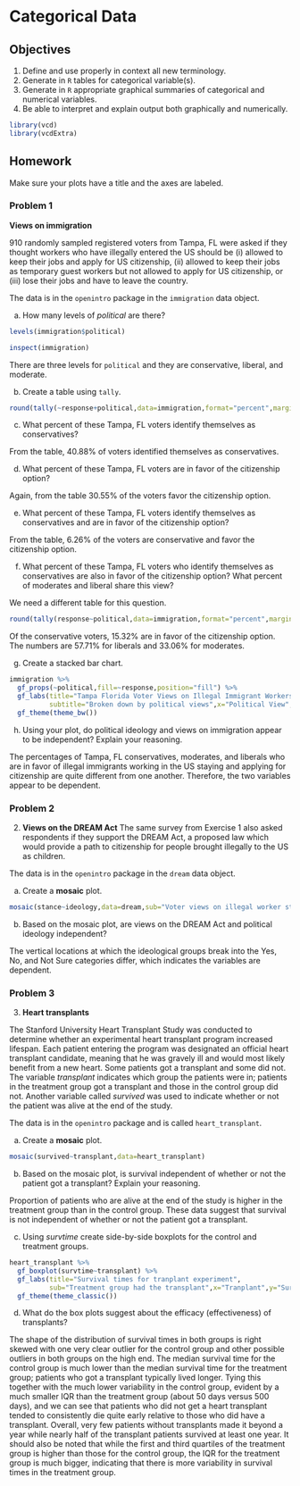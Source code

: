# Categorical Data {#CATDATA}


## Objectives

1) Define and use properly in context all new terminology. 
2) Generate in `R` tables for categorical variable(s).  
3) Generate in `R` appropriate graphical summaries of categorical and numerical variables.  
4) Be able to interpret and explain output both graphically and numerically.


```{r echo=FALSE,results='hide',message=FALSE}
library(vcd)
library(vcdExtra)
```


## Homework

Make sure your plots have a title and the axes are labeled.

### Problem 1 

**Views on immigration**

910 randomly sampled registered voters from Tampa, FL were asked if they thought workers who have illegally entered the US should be (i) allowed to keep their jobs and apply for US citizenship, (ii) allowed to keep their jobs as temporary guest workers but not allowed to apply for US citizenship, or (iii) lose their jobs and have to leave the country.

The data is in the `openintro` package in the `immigration` data object.

a. How many levels of *political* are there?  

```{r}
levels(immigration$political)
```

```{r warning=FALSE}
inspect(immigration)
```

There are three levels for `political` and they are conservative, liberal, and moderate.

b. Create a table using `tally`.  

```{r}
round(tally(~response+political,data=immigration,format="percent",margins = TRUE),2)
```


c. What percent of these Tampa, FL voters identify themselves as conservatives?  

From the table, 40.88% of voters identified themselves as conservatives.

d. What percent of these Tampa, FL voters are in favor of the citizenship option?  

Again, from the table 30.55% of the voters favor the citizenship option.

e. What percent of these Tampa, FL voters identify themselves as conservatives and are in favor of the citizenship option?  

From the table, 6.26% of the voters are conservative and favor the citizenship option.


f. What percent of these Tampa, FL voters who identify themselves as conservatives are also in favor of the citizenship option? What percent of moderates and liberal share this view?

We need a different table for this question.

```{r}
round(tally(response~political,data=immigration,format="percent",margins = TRUE),2)
```

Of the conservative voters, 15.32% are in favor of the citizenship option. The numbers are 57.71% for liberals and 33.06% for moderates. 


g. Create a stacked bar chart.  

```{r warning=FALSE}
immigration %>%
  gf_props(~political,fill=~response,position="fill") %>%
  gf_labs(title="Tampa Florida Voter Views on Illegal Immigrant Workers",
          subtitle="Broken down by political views",x="Political View",y="Proportion") %>%
  gf_theme(theme_bw())
```


h. Using your plot, do political ideology and views on immigration appear to be independent? Explain your reasoning.

The percentages of Tampa, FL conservatives, moderates, and liberals who are in favor of illegal immigrants working in the US staying and applying for citizenship are quite different from one another. Therefore, the two variables appear to be dependent.

\pagebreak

### Problem 2  

2. **Views on the DREAM Act** The same survey from Exercise 1 also asked respondents if they support the DREAM Act, a proposed law which would provide a path to citizenship for people brought illegally to the US as children. 

The data is in the `openintro` package in the `dream` data object.

a. Create a **mosaic** plot.  

```{r warning=FALSE}
mosaic(stance~ideology,data=dream,sub="Voter views on illegal worker status")
```


b. Based on the mosaic plot, are views on the DREAM Act and political ideology independent?  


The vertical locations at which the ideological groups break into the Yes, No, and Not Sure categories differ, which indicates the variables are dependent.

\pagebreak

### Problem 3  

3. **Heart transplants**

The Stanford University Heart Transplant Study was conducted to determine whether an experimental heart transplant program increased lifespan. Each patient entering the program was designated an official heart transplant candidate, meaning that he was gravely ill and would most likely benefit from a new heart. Some patients got a transplant and some did not. The variable *transplant* indicates which group the patients were in; patients in the treatment group got a transplant and those in the control group did not. Another variable called *survived* was used to indicate whether or not the patient was alive at the end of the study.  

The data is in the `openintro` package and is called `heart_transplant`.


a. Create a **mosaic** plot.

```{r warning=FALSE}
mosaic(survived~transplant,data=heart_transplant)
```


b. Based on the mosaic plot, is survival independent of whether or not the patient got a transplant? Explain your reasoning.  

Proportion of patients who are alive at the end of the study is higher in the treatment group than in the control group. These data suggest that survival is not independent of whether or not the patient got a transplant.

c. Using *survtime* create side-by-side boxplots for the control and treatment groups.

```{r warning=FALSE}
heart_transplant %>%
  gf_boxplot(survtime~transplant) %>%
  gf_labs(title="Survival times for tranplant experiment",
          sub="Treatment group had the transplant",x="Tranplant",y="Survival time in days") %>%
  gf_theme(theme_classic())
```


d. What do the box plots suggest about the efficacy (effectiveness) of transplants?

The shape of the distribution of survival times in both groups is right skewed with one very clear outlier for the control group and other possible outliers in both groups on the high end. The median survival time for the control group is much lower than the median survival time for the treatment group; patients who got a transplant typically lived longer. Tying this together with the much lower variability in the control group, evident by a much smaller IQR than the treatment group (about 50 days versus 500 days), and we can see that patients who did not get a heart transplant tended to consistently die quite early relative to those who did have a transplant. Overall, very few patients without transplants made it beyond a year while nearly half of the transplant patients survived at least one year. It should also be noted that while the first and third quartiles of the treatment group is higher than those for the control group, the IQR for the treatment group is much bigger, indicating that there is more variability in survival times in the treatment group.

